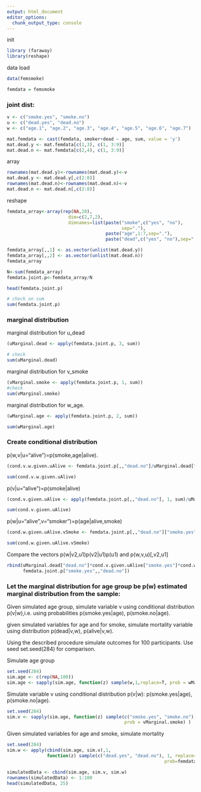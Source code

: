 ```yaml
---
output: html_document
editor_options: 
  chunk_output_type: console
---
```


init

```r
library (faraway)
library(reshape)
```

data load

```r
data(femsmoke)

femdata = femsmoke
```

### joint dist:

```r
v <- c("smoke.yes", "smoke.no")
u <- c("dead.yes", "dead.no")
w <- c("age.1", "age.2", "age.3", "age.4", "age.5", "age.6", "age.7")

mat.femdata <- cast(femdata, smoker+dead ~ age, sum, value = 'y')
mat.dead.y <- mat.femdata[c(1,3), c(1, 3:9)]
mat.dead.n <- mat.femdata[c(2,4), c(1, 3:9)]
```

array

```r
rownames(mat.dead.y)<-rownames(mat.dead.y)<-v
mat.dead.y <- mat.dead.y[,c(2:8)]
rownames(mat.dead.n)<-rownames(mat.dead.n)<-v
mat.dead.n <- mat.dead.n[,c(2:8)]
```

reshape


```r
femdata_array<-array(rep(NA,28),
                       dim=c(2,7,2),
                       dimnames=list(paste("smoke",c("yes", "no"),
                                           sep="."),
                                     paste("age",1:7,sep="."),
                                     paste("dead",c("yes", "no"),sep=".")))

femdata_array[,,1] <- as.vector(unlist(mat.dead.y))
femdata_array[,,2] <- as.vector(unlist(mat.dead.n))
femdata_array
```


```r
N<-sum(femdata_array)
femdata.joint.p<-femdata_array/N

head(femdata.joint.p)

# check on sum
sum(femdata.joint.p)
```

### marginal distribution

marginal distribution for u_dead

```r
(uMarginal.dead <- apply(femdata.joint.p, 3, sum))

# check 
sum(uMarginal.dead)
```

marginal distribution for v_smoke

```r
(vMarginal.smoke <- apply(femdata.joint.p, 1, sum))
#check
sum(vMarginal.smoke)
```

marginal distribution for w_age.

```r
(wMarginal.age <- apply(femdata.joint.p, 2, sum))

sum(wMarginal.age)
```

### Create conditional distribution 

p(w,v|u="alive")=p(smoke,age|alive).

```r
(cond.v.w.given.uAlive <- femdata.joint.p[,,"dead.no"]/uMarginal.dead["dead.no"])

sum(cond.v.w.given.uAlive)
```

p(v|u="alive")=p(smoke|alive)

```r
(cond.v.given.uAlive <- apply(femdata.joint.p[,,"dead.no"], 1, sum)/uMarginal.dead["dead.no"])

sum(cond.v.given.uAlive)
```

p(w|u="alive",v="smoker")=p(age|alive,smoke)

```r
(cond.w.given.uAlive.vSmoke <- femdata.joint.p[,,"dead.no"]["smoke.yes",]/sum(femdata.joint.p[,,"dead.no"]["smoke.yes",]))

sum(cond.w.given.uAlive.vSmoke)
```

Compare the vectors p(w|v2,u1)p(v2|u1)p(u1) and p(w,v,u)[,v2,u1]

```r
rbind(uMarginal.dead["dead.no"]*cond.v.given.uAlive["smoke.yes"]*cond.w.given.uAlive.vSmoke,
      femdata.joint.p["smoke.yes",,"dead.no"])
```

### Let the marginal distribution for age group be p(w) estimated marginal distribution from the sample:

Given simulated age group, simulate variable v using conditional distribution p(v|w),i.e. using probabilities p(smoke.yes|age), p(smoke.no|age).

given simulated variables for age and for smoke, simulate mortality variable using distribution p(dead|v,w), p(alive|v,w).

Using the described procedure simulate outcomes for 100 participants. Use seed set.seed(284) for comparison.

Simulate age group

```r
set.seed(284)
sim.age <- c(rep(NA,100))
sim.age <- sapply(sim.age, function(z) sample(w,1,replace=T, prob = wMarginal.age))
```

Simulate variable v using conditional distribution p(v|w): p(smoke.yes|age), p(smoke.no|age).

```r
set.seed(284)
sim.v <- sapply(sim.age, function(z) sample(c("smoke.yes", "smoke.no"),1, replace=T,
                                            prob = vMarginal.smoke) )
```

Given simulated variables for age and smoke, simulate mortality
```r
set.seed(284)
sim.w <- apply(cbind(sim.age, sim.v),1,
               function(z) sample(c("dead.yes", "dead.no"), 1, replace=T,
                                                           prob=femdata.joint.p[z[2], z[1], ]))
```


```r
simulatedData <- cbind(sim.age, sim.v, sim.w)
rownames(simulatedData) <- 1:100
head(simulatedData, 25)
```


